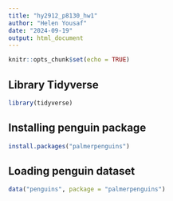 ```yaml
---
title: "hy2912_p8130_hw1"
author: "Helen Yousaf"
date: "2024-09-19"
output: html_document
---
```


```r
knitr::opts_chunk$set(echo = TRUE)
```

## Library Tidyverse

```r
library(tidyverse)
```

## Installing penguin package

```r
install.packages("palmerpenguins")
```
## Loading penguin dataset

```r
data("penguins", package = "palmerpenguins")
```
